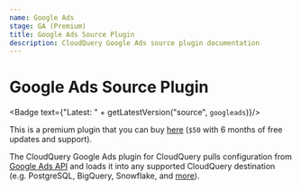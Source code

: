 ```yaml
---
name: Google Ads
stage: GA (Premium)
title: Google Ads Source Plugin
description: CloudQuery Google Ads source plugin documentation
---
```

# Google Ads Source Plugin


<Badge text={"Latest: " + getLatestVersion("source", `googleads`)}/>

This is a premium plugin that you can buy [here](https://cloudquery.io/buy/googleads) (`$50` with 6 months of free updates and support).

The CloudQuery Google Ads plugin for CloudQuery pulls configuration from
[Google Ads API](https://developers.google.com/google-ads/api/)
and loads it into any supported CloudQuery destination (e.g. PostgreSQL, BigQuery, Snowflake, and [more](/docs/plugins/destinations/overview)).

